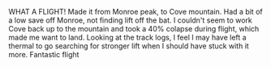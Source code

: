 WHAT A FLIGHT!  Made it from Monroe peak, to Cove mountain.  Had a bit of a low save off Monroe, not finding lift off the bat.  I couldn't seem to work Cove back up to the mountain and took a 40% colapse during flight, which made me want to land.  Looking at the track logs, I feel I may have left a thermal to go searching for stronger lift when I should have stuck with it more.  Fantastic flight
